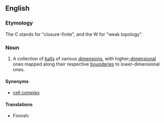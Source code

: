 ==English==
{{wikipedia}}

===Etymology===
The C stands for "closure-finite", and the W for "weak topology".

===Noun===
{{en-noun|es|head=[[C]][[W]] [[complex]]}}

# {{lb|en|topology}} A collection of [[ball]]s of various [[dimension]]s, with higher[[-dimensional]] ones mapped along their respective [[boundary|boundaries]] to lower-dimensional ones.

====Synonyms====
* [[cell complex]]

====Translations====
{{trans-top|collection of balls of various dimensions}}
* Finnish: {{t|fi|CW-kompleksi}}
{{trans-mid}}
{{trans-bottom}}